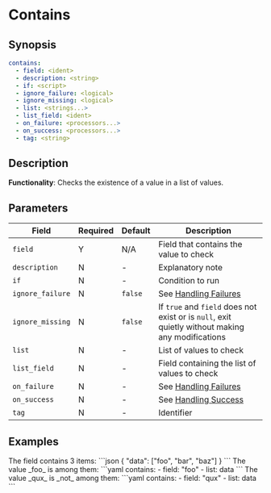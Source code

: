 # Contains

## Synopsis

```yaml {2}
contains:
  - field: <ident>
  - description: <string>
  - if: <script>
  - ignore_failure: <logical>
  - ignore_missing: <logical>
  - list: <strings...>
  - list_field: <ident>
  - on_failure: <processors...>
  - on_success: <processors...>
  - tag: <string>
```

## Description

**Functionality**: Checks the existence of a value in a list of values.

## Parameters

|Field|Required|Default|Description|
|---|---|---|---|
|`field`|Y|N/A|Field that contains the value to check|
|`description`|N|-|Explanatory note|
|`if`|N|-|Condition to run|
|`ignore_failure`|N|`false`|See [Handling Failures](../handling-failures.mdx)|
|`ignore_missing`|N|`false`|If `true` and `field` does not exist or is `null`, exit quietly without making any modifications|
|`list`|N|-|List of values to check|
|`list_field`|N|-|Field containing the list of values to check|
|`on_failure`|N|-|See [Handling Failures](../handling-failures.mdx)|
|`on_success`|N|-|See [Handling Success](../handling-success.mdx)|
|`tag`|N|-|Identifier|

## Examples

<ExampleGrid>
  <CommentCol>
    The field contains 3 items:
  </CommentCol>
  <CodeCol>
    ```json
    {
      "data": ["foo", "bar", "baz"]
    }
    ```
  </CodeCol>
  <CommentCol>
    The value _foo_ is among them:
  </CommentCol>
  <CodeCol>
    ```yaml
    contains:
      - field: "foo"
      - list: data
    ```
  </CodeCol>

  <CommentCol>
    The value _qux_ is _not_ among them:
  </CommentCol>
  <CodeCol>
    ```yaml
    contains:
      - field: "qux"
      - list: data
    ```
  </CodeCol>
</ExampleGrid>
